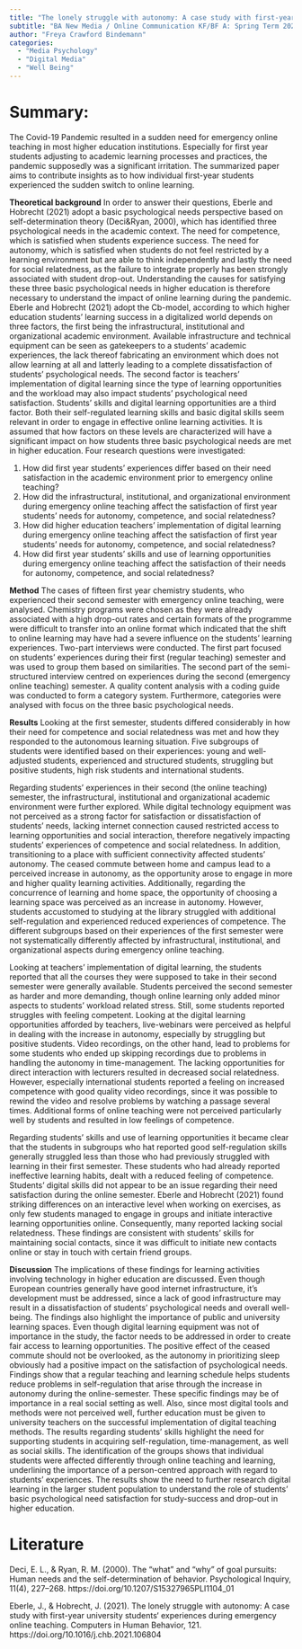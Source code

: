 ```yaml
---
title: "The lonely struggle with autonomy: A case study with first-year university students‘ experiences during emergency online teaching."
subtitle: "BA New Media / Online Communication KF/BF A: Spring Term 2023"
author: "Freya Crawford Bindemann"
categories:
  - "Media Psychology"
  - "Digital Media"
  - "Well Being"
---
```



# Summary: 
The Covid-19 Pandemic resulted in a sudden need for emergency online teaching in most higher education institutions. Especially for first year students adjusting to academic learning processes and practices, the pandemic supposedly was a significant irritation. The summarized paper aims to contribute insights as to how individual first-year students experienced the sudden switch to online learning. 

**Theoretical background**
In order to answer their questions, Eberle and Hobrecht (2021) adopt a basic psychological needs perspective based on self-determination theory (Deci&Ryan, 2000), which has identified three psychological needs in the academic context. The need for competence, which is satisfied when students experience success. The need for autonomy, which is satisfied when students do not feel restricted by a learning environment but are able to think independently and lastly the need for social relatedness, as the failure to integrate properly has been strongly associated with student drop-out. 
Understanding the causes for satisfying these three basic psychological needs in higher education is therefore necessary to understand the impact of online learning during the pandemic. 
Eberle and Hobrecht (2021) adopt the Cb-model, according to which higher education students’ learning success in a digitalized world depends on three factors, the first being the infrastructural, institutional and organizational academic environment. Available infrastructure and technical equipment can be seen as gatekeepers to a students’ academic experiences, the lack thereof fabricating an environment which does not allow learning at all and latterly leading to a complete dissatisfaction of students’ psychological needs. The second factor is teachers’ implementation of digital learning since the type of learning opportunities and the workload may also impact students’ psychological need satisfaction. Students’ skills and digital learning opportunities are a third factor. Both their self-regulated learning skills and basic digital skills seem relevant in order to engage in effective online learning activities. 
It is assumed that how factors on these levels are characterized will have a significant impact on how students three basic psychological needs are met in higher education. Four research questions were investigated: 

1) How did first year students’ experiences differ based on their need satisfaction in the academic environment prior to emergency online teaching? 
2) How did the infrastructural, institutional, and organizational environment during emergency online teaching affect the satisfaction of first year students’ needs for autonomy, competence, and social relatedness? 
3) How did higher education teachers’ implementation of digital learning during emergency online teaching affect the satisfaction of first year students’ needs for autonomy, competence, and social relatedness? 
4) How did first year students’ skills and use of learning opportunities during emergency online teaching affect the satisfaction of their needs for autonomy, competence, and social relatedness? 

**Method**
The cases of fifteen first year chemistry students, who experienced their second semester with emergency online teaching, were analysed. Chemistry programs were chosen as they were already associated with a high drop-out rates and certain formats of the programme were difficult to transfer into an online format which indicated that the shift to online learning may have had a severe influence on the students’ learning experiences. 
Two-part interviews were conducted. The first part focused on students’ experiences during their first (regular teaching) semester and was used to group them based on similarities. The second part of the semi-structured interview centred on experiences during the second (emergency online teaching) semester. A quality content analysis with a coding guide was conducted to form a category system. Furthermore, categories were analysed with focus on the three basic psychological needs. 

**Results**
Looking at the first semester, students differed considerably in how their need for competence and social relatedness was met and how they responded to the autonomous learning situation. Five subgroups of students were identified based on their experiences: young and well-adjusted students, experienced and structured students, struggling but positive students, high risk students and international students. 

Regarding students’ experiences in their second (the online teaching) semester, the infrastructural, institutional and organizational academic environment were further explored. While digital technology equipment was not perceived as a strong factor for satisfaction or dissatisfaction of students’ needs, lacking internet connection caused restricted access to learning opportunities and social interaction, therefore negatively impacting students’ experiences of competence and social relatedness. In addition, transitioning to a place with sufficient connectivity affected students’ autonomy. The ceased commute between home and campus lead to a perceived increase in autonomy, as the opportunity arose to engage in more and higher quality learning activities. Additionally, regarding the concurrence of learning and home space, the opportunity of choosing a learning space was perceived as an increase in autonomy. However, students accustomed to studying at the library struggled with additional self-regulation and experienced reduced experiences of competence. The different subgroups based on their experiences of the first semester were not systematically differently affected by infrastructural, institutional, and organizational aspects during emergency online teaching. 

Looking at teachers’ implementation of digital learning, the students reported that all the courses they were supposed to take in their second semester were generally available. 
Students perceived the second semester as harder and more demanding, though online learning only added minor aspects to students’ workload related stress. Still, some students reported struggles with feeling competent.
Looking at the digital learning opportunities afforded by teachers, live-webinars were perceived as helpful in dealing with the increase in autonomy, especially by struggling but positive students. Video recordings, on the other hand, lead to problems for some students who ended up skipping recordings due to problems in handling the autonomy in time-management. The lacking opportunities for direct interaction with lecturers resulted in decreased social relatedness. However, especially international students reported a feeling on increased competence with good quality video recordings, since it was possible to rewind the video and resolve problems by watching a passage several times. Additional forms of online teaching were not perceived particularly well by students and resulted in low feelings of competence. 

Regarding students’ skills and use of learning opportunities it became clear that the students in subgroups who hat reported good self-regulation skills generally struggled less than those who had previously struggled with learning in their first semester. These students who had already reported ineffective learning habits, dealt with a reduced feeling of competence. Students’ digital skills did not appear to be an issue regarding their need satisfaction during the online semester. 
Eberle and Hobrecht (2021) found striking differences on an interactive level when working on exercises, as only few students managed to engage in groups and initiate interactive learning opportunities online. Consequently, many reported lacking social relatedness. These findings are consistent with students’ skills for maintaining social contacts, since it was difficult to initiate new contacts online or stay in touch with certain friend groups. 

**Discussion**
The implications of these findings for learning activities involving technology in higher education are discussed. 
Even though European countries generally have good internet infrastructure, it’s development must be addressed, since a lack of good infrastructure may result in a dissatisfaction of students’ psychological needs and overall well-being. The findings also highlight the importance of public and university learning spaces. Even though digital learning equipment was not of importance in the study, the factor needs to be addressed in order to create fair access to learning opportunities. The positive effect of the ceased commute should not be overlooked, as the autonomy in prioritizing sleep obviously had a positive impact on the satisfaction of psychological needs. 
Findings show that a regular teaching and learning schedule helps students reduce problems in self-regulation that arise through the increase in autonomy during the online-semester. These specific findings may be of importance in a real social setting as well. Also, since most digital tools and methods were not perceived well, further education must be given to university teachers on the successful implementation of digital teaching methods. The results regarding students’ skills highlight the need for supporting students in acquiring self-regulation, time-management, as well as social skills. 
The identification of the groups shows that individual students were affected differently through online teaching and learning, underlining the importance of a person-centred approach with regard to students’ experiences. The results show the need to further research digital learning in the larger student population to understand the role of students’ basic psychological need satisfaction for study-success and drop-out in higher education. 




# Literature

Deci, E. L., & Ryan, R. M. (2000). The "what" and "why" of goal pursuits: Human needs and the self-determination of behavior. Psychological Inquiry, 11(4), 227–268. https://doi.org/10.1207/S15327965PLI1104_01


Eberle, J., & Hobrecht, J. (2021). The lonely struggle with autonomy: A case study with first-year university students‘ experiences during emergency online teaching. Computers in Human Behavior, 121.  https://doi.org/10.1016/j.chb.2021.106804
